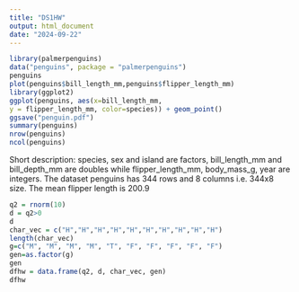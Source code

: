 ```yaml
---
title: "DS1HW"
output: html_document
date: "2024-09-22"
---
```


```R
library(palmerpenguins)
data("penguins", package = "palmerpenguins")
penguins
plot(penguins$bill_length_mm,penguins$flipper_length_mm)
library(ggplot2)
ggplot(penguins, aes(x=bill_length_mm, 
y = flipper_length_mm, color=species)) + geom_point()
ggsave("penguin.pdf")
summary(penguins)
nrow(penguins)
ncol(penguins)
```

Short description: species, sex and island are factors, bill_length_mm and bill_depth_mm are
doubles while flipper_length_mm, body_mass_g, year are integers.
The dataset penguins has 344 rows and 8 columns i.e. 344x8 size. The mean flipper length is 200.9

```R
q2 = rnorm(10)
d = q2>0
d
char_vec = c("H","H","H","H","H","H","H","H","H","H")
length(char_vec)
g=c("M", "M", "M", "M", "T", "F", "F", "F", "F", "F")
gen=as.factor(g)
gen
dfhw = data.frame(q2, d, char_vec, gen)
dfhw
```
